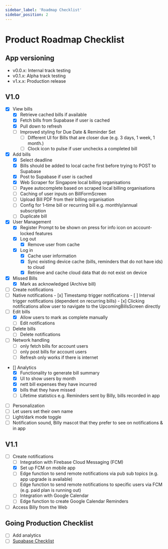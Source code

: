 ```yaml
---
sidebar_label: 'Roadmap Checklist'
sidebar_position: 2
---
```


# Product Roadmap Checklist

## App versioning

- v0.0.x: Internal track testing
- v0.1.x: Alpha track testing
- v1.x.x: Production release

## V1.0

- [x]  View bills
    - [x]  Retrieve cached bills if available
    - [x]  Fetch bills from Supabase if user is cached
    - [x]  Pull down to refresh
    - [ ]  Improved styling for Due Date & Reminder Set
        - [ ]  Different UI for Bills that are closer due (e.g. 3 days, 1 week, 1 month.)
        - [ ]  Clock icon to pulse if user unchecks a completed bill
- [x]  Add bills
    - [x]  Select deadline
    - [x]  Bills should be added to local cache first before trying to POST to Supabase
    - [x]  Post to Supabase if user is cached
    - [x]  Web Scraper for Singapore local billing organisations
    - [ ]  Payee autocomplete based on scraped local billing organisations
    - [ ]  Caching of user inputs on BillFormScreen
    - [ ]  Upload Bill PDF from their billing organisation
    - [ ]  Config for 1-time bill or recurring bill e.g. monthly/annual subscription
    - [ ]  Duplicate bill
- [x]  User Management
    - [x]  Register Prompt to be shown on press for info icon on account-locked features
    - [x]  Log out
        - [x]  Remove user from cache
    - [x]  Log in
        - [x]  Cache user information
        - [x]  Sync existing device cache (bills, reminders that do not have ids) to cloud
        - [x]  Retrieve and cache cloud data that do not exist on device
- [x]  Missed Bills
    - [x]  Mark as acknowledged (Archive bill)
- [ ]  Create notifications
  - [ ]  Native notifications
    - [x]  Timestamp trigger notifications
    - [ ]  Interval trigger notifications (dependent on recurring bills)
    - [x]  Clicking notifications allow user to navigate to the UpcomingBillsScreen directly
- [ ]  Edit bills
    - [x]  Allow users to mark as complete manually
    - [ ]  Edit notifications
- [ ]  Delete bills
    - [ ]  Delete notifications
- [ ]  Network handling
    - [ ]  only fetch bills for account users
    - [ ]  only post bills for account users
    - [ ]  Refresh only works if there is internet
- []  Analytics
  - [x]  Functionality to generate bill summary
  - [x]  UI to show users by month
    - [x]  nett bill expenses they have incurred 
    - [x]  bills that they have missed
  - [ ] Lifetime statistics e.g. Reminders sent by Billy, bills recorded in app
- [ ]  Personalization
  - [ ]  Let users set their own name
  - [ ]  Light/dark mode toggle
  - [ ]  Notification sound, Billy mascot that they prefer to see on notifications & in app

## V1.1

- [ ] Create notifications
  - [ ]  Integration with Firebase Cloud Messaging (FCM)
    - [x]  Set up FCM on mobile app
    - [ ]  Edge function to send remote notifications via pub sub topics (e.g. app upgrade is available)
    - [ ]  Edge function to send remote notifications to specific users via FCM (e.g. paid plan is running out)
  - [ ]  Integration with Google Calendar
    - [ ]  Edge function to create Google Calendar Reminders
- [ ]  Access Billy from the Web

## Going Production Checklist

- [ ] Add analytics
- [ ] [Supabase Checklist](https://supabase.com/docs/going-into-prod)
